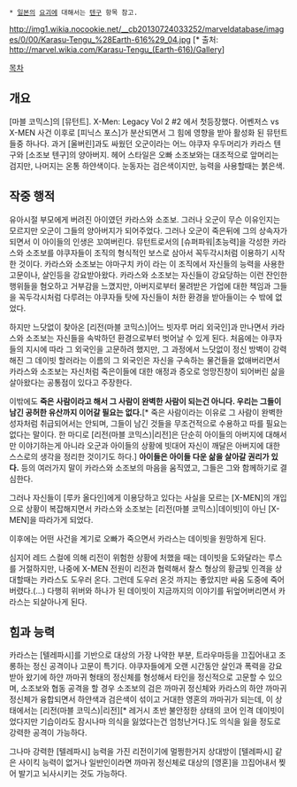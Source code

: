  * [[일본]]의 [[요괴]]에 대해서는 [[텐구]] 항목 참고.

http://img1.wikia.nocookie.net/__cb20130724033252/marveldatabase/images/0/00/Karasu-Tengu_%28Earth-616%29_04.jpg
[* 출처: http://marvel.wikia.com/Karasu-Tengu_(Earth-616)/Gallery]

[[목차]]
== 개요 ==
[마블 코믹스]의 [뮤턴트]. X-Men: Legacy Vol 2 #2 에서 첫등장했다. 어벤저스 vs X-MEN 사건 이후로 [피닉스 포스]가 분산되면서 그 힘에 영향을 받아 활성화 된 뮤턴트들중 하나다. 과거 [울버린]과도 싸웠던 오군이라는 어느 야쿠자 우두머리가 카라스 텐구와 [소조보 텐구]의 양아버지. 헤어 스타일은 오빠 소조보와는 대조적으로 앞머리는 검지만, 나머지는 온통 하얀색이다. 눈동자는 검은색이지만, 능력을 사용할때는 붉은색.

== 작중 행적 ==
유아시절 부모에게 버려진 아이였던 카라스와 소조보. 그러나 오군이 무슨 이유인지는 모르지만 오군이 그들의 양아버지가 되어주었다. 그러나 오군이 죽은뒤에 그의 상속자가 되면서 이 아이들의 인생은 꼬여버린다. 뮤턴트로서의 [슈퍼파워|초능력]을 각성한 카라스와 소조보를 야쿠자들이 조직의 형식적인 보스로 삼아서 꼭두각시처럼 이용하기 시작한 것이다. 카라스와 소조보는 야마구치 카이 라는 이 조직에서 자신들의 능력을 사용한 고문이나, 살인등을 강요받아왔다. 카라스와 소조보는 자신들이 강요당하는 이런 잔인한 행위들을 혐오하고 거부감을 느꼈지만, 아버지로부터 물려받은 가업에 대한 책임과 그들을 꼭두각시처럼 다루려는 야쿠자들 탓에 자신들이 처한 환경을 받아들이는 수 밖에 없었다.

하지만 느닷없이 찾아온 [리전(마블 코믹스)|어느 빗자루 머리 외국인]과 만나면서 카라스와 소조보는 자신들을 속박하던 환경으로부터 벗어날 수 있게 된다. 처음에는 야쿠자들의 지시에 따라 그 외국인을 고문하려 했지만, 그 과정에서 느닷없이 정신 방벽이 강력해진 그 데이빗 할러라는 이름의 그 외국인은 자신을 구속하는 물건들을 없애버리면서 카라스와 소조보는 자신처럼 죽은이들에 대한 애정과 증오로 엉망진창이 되어버린 삶을 살아왔다는 공통점이 있다고 주장한다.

이밖에도 '''죽은 사람이라고 해서 그 사람이 완벽한 사람이 되는건 아니다. 우리는 그들이 남긴 공허한 유산까지 이어갈 필요는 없다.'''[* 죽은 사람이라는 이유로 그 사람이 완벽한 성자처럼 취급되어서는 안되며, 그들이 남긴 것들을 무조건적으로 수용하고 따를 필요는 없다는 말이다. 한 마디로 [리전(마블 코믹스)|리전]은 단순히 아이들의 아버지에 대해서만 이야기하는게 아니라 오군과 아이들의 상황에 빗대어 자신이 깨달은 아버지에 대한 스스로의 생각을 정리한 것이기도 하다.] '''아이들은 아이들 다운 삶을 살아갈 권리가 있다.''' 등의 여러가지 말이 카라스와 소조보의 마음을 움직였고, 그들은 그와 함께하기로 결심한다.

그러나 자신들이 [루카 올다인]에게 이용당하고 있다는 사실을 모르는 [X-MEN]의 개입으로 상황이 복잡해지면서 카라스와 소조보는 [리전(마블 코믹스)|데이빗]이 아닌 [X-MEN]을 따라가게 되었다. 

이후에는 어떤 사건을 계기로 오빠가 죽으면서 카라스는 데이빗을 원망하게 된다.

심지어 레드 스컬에 의해 리전이 위험한 상황에 처했을 때는 데이빗을 도와달라는 루스를 거절하지만, 나중에 X-MEN 전원이 리전과 협력해서 찰스 형상의 황금빛 인격을 상대할때는 카라스도 도우러 온다. 그런데 도우러 온것 까지는 좋았지만 싸움 도중에 죽어버렸다.(...) 다행히 위버와 하나가 된 데이빗이 지금까지의 이야기를 뒤엎어버리면서 카라스는 되살아나게 된다.  

== 힘과 능력 ==
카라스는 [텔레파시]를 기반으로 대상의 가장 나약한 부분, 트라우마등을 끄집어내고 조롱하는 정신 공격이나 고문이 특기다. 야쿠자들에게 오랜 시간동안 살인과 폭력을 강요받아 왔기에 하얀 까마귀 형태의 정신체를 형성해서 타인을 정신적으로 고문할 수 있으며, 소조보와 협동 공격을 할 경우 소조보의 검은 까마귀 정신체와 카라스의 하얀 까마귀 정신체가 융합되면서 하얀색과 검은색이 섞이고 거대한 영혼의 까마귀가 되는데, 이 상태에서는 [리전(마블 코믹스)|리전][* 레거시 초반 불안정한 상태의 코어 인격 데이빗이었다지만 기습이라도 잠시나마 의식을 잃었다는건 엄청난거다.]도 의식을 잃을 정도로 강력한 공격이 가능하다.

그나마 강력한 [텔레파시] 능력을 가진 리전이기에 멀쩡한거지 상대방이 [텔레파시] 같은 사이킥 능력이 없거나 일반인이라면 까마귀 정신체로 대상의 [영혼]을 끄집어내서 찢어 발기고 뇌사시키는 것도 가능하다. 
